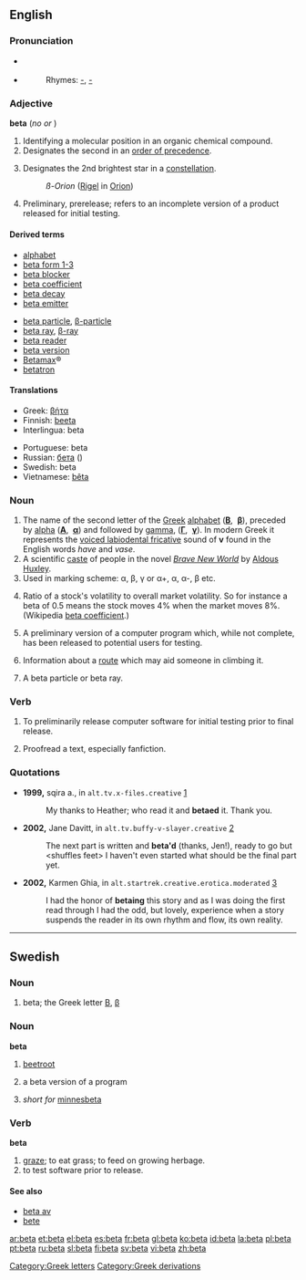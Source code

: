 {{see|Beta|béta|bêta|bēta|bḗta|betta|Betta}}{{letter disp2| alpha | [[image:Greek_uc_beta.png|36px]] [[image:Greek_lc_beta.png|27px]] | gamma | βήτα | Β | β }}

==English==

===Pronunciation===
*{{IPA|/ˈbiːtə/}} {{italbrac|[[RP]]}}
*{{IPA|/ˈbeɪtə/}} {{italbrac|US}}
*:Rhymes: [[Rhymes:English:-eɪtə|-{{IPAchar|eɪtə}}]], [[Rhymes:English:-iːtə|-{{IPAchar|iːtə}}]]

===Adjective===
'''beta'''  (''no'' {{compar}} ''or'' {{superl}})

# Identifying a molecular position in an organic chemical compound.
# Designates the second in an [[order of precedence]].
# {{star}} Designates the 2nd brightest star in a [[constellation]].
#: ''ß-Orion''  ([[Rigel]] in [[Orion]])
# Preliminary, prerelease; refers to an incomplete version of a product released for initial testing.

====Derived terms====
{{top}}
*[[alphabet]]
*[[beta form 1-3]]
*[[beta blocker]]
*[[beta coefficient]]
*[[beta decay]]
*[[beta emitter]]
{{mid}}
*[[beta particle]], [[β-particle]]
*[[beta ray]], [[β-ray]]
*[[beta reader]]
*[[beta version]]
*[[Betamax]]®
*[[betatron]]
{{bottom}}

====Translations====
{{top}}
*Greek: [[βήτα]] {{n}}
*Finnish: [[beeta]]
*Interlingua: beta
{{mid}}
*Portuguese: beta {{m}}
*Russian: [[бета]] ({{IPAchar|bɛ́ta}}) {{f}}
*Swedish: beta
*Vietnamese: [[bêta]]
{{bottom}}

===Noun===
{{en-noun}}

# The name of the second letter of the [[Greek]] [[alphabet]] ('''[[Β]]''', &nbsp;'''[[β]]'''), preceded by [[alpha]] ('''[[Α]]''', &nbsp;'''[[α]]''') and followed by [[gamma]], ('''[[Γ]]''', &nbsp;'''[[γ]]'''). In modern Greek it represents the [[w:Voiced labiodental fricative|voiced labiodental fricative]] sound of '''v''' found in the English words ''have'' and ''vase''.
# A scientific [[caste]] of people in the novel ''[[w:Brave New World|Brave New World]]'' by [[w:Aldous Huxley|Aldous Huxley]].
# Used in marking scheme: α, β, γ or α+, α, α-, β etc.
# {{finance}} Ratio of a stock's volatility to overall market volatility.  So for instance a beta of 0.5 means the stock moves 4% when the market moves 8%.  (Wikipedia [[w:beta coefficient|beta coefficient]].)
# A preliminary version of a computer program which, while not complete, has been released to potential users for testing.
# {{climbing}} Information about a [[route]] which may aid someone in climbing it.
# {{physics}} A beta particle or beta ray.

===Verb===
{{en-verb}}

# To preliminarily release computer software for initial testing prior to final release.
# {{italbrac|perhaps chiefly Internet}} Proofread a text, especially fanfiction.

===Quotations===
{{timeline|
1900s=1999|
2000s=2002}}
* '''1999,''' sqira a., in <tt>alt.tv.x-files.creative</tt> [http://groups.google.com/group/alt.tv.x-files.creative/msg/29d32d27e61755f2?dmode=source]
*: My thanks to Heather; who read it and '''betaed''' it. Thank you.
* '''2002,''' Jane Davitt, in <tt>alt.tv.buffy-v-slayer.creative</tt> [http://groups.google.com/group/alt.tv.buffy-v-slayer.creative/msg/9301606b391212c0?dmode=source]
*: The next part is written and '''beta'd''' (thanks, Jen!), ready to go but &lt;shuffles feet> I haven't even started what should be the final part yet.
* '''2002,''' Karmen Ghia, in <tt>alt.startrek.creative.erotica.moderated</tt> [http://groups.google.com/group/alt.startrek.creative.erotica.moderated/msg/8405f53e8acbb0c1?dmode=source]
*: I had the honor of '''betaing''' this story and as I was doing the first read through I had the odd, but lovely, experience when a story suspends the reader in its own rhythm and flow, its own reality.

----

{{rfc|strange formatting}}
==Swedish==
===Noun===
{{sv-noun-irreg-n|beta|betat|beta|betan|definitions=1}}
#beta; the Greek letter [[Β]], [[β]]
===Noun===
{{sv-noun-reg-or|bet|beta|definitions=1-3}}
'''beta''' {{c}}
#[[beetroot]]
#{{context|computers|lang=sv}} a beta version of a program
#{{sv-slang}} ''short for'' [[minnesbeta]]

===Verb===
{{sv-verb-reg-ar}}
'''beta'''
# [[graze]]; to eat grass; to feed on growing herbage.
# to test software prior to release.

====See also====
*[[beta av]]
*[[bete]]

[[Category:Greek letters]]
[[Category:Greek derivations]]

[[ar:beta]]
[[et:beta]]
[[el:beta]]
[[es:beta]]
[[fr:beta]]
[[gl:beta]]
[[ko:beta]]
[[id:beta]]
[[la:beta]]
[[pl:beta]]
[[pt:beta]]
[[ru:beta]]
[[sl:beta]]
[[fi:beta]]
[[sv:beta]]
[[vi:beta]]
[[zh:beta]]